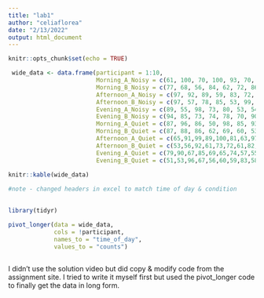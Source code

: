 ```yaml
---
title: "lab1"
author: "celiaflorea"
date: "2/13/2022"
output: html_document
---
```


```r
knitr::opts_chunk$set(echo = TRUE)
```

```r
 wide_data <- data.frame(participant = 1:10, 
                         Morning_A_Noisy = c(61, 100, 70, 100, 93, 70, 85, 51, 70, 50),
                         Morning_B_Noisy = c(77, 68, 56, 84, 62, 72, 86, 78, 85, 81),
                         Afternoon_A_Noisy = c(97, 92, 89, 59, 83, 72, 69, 69, 93, 96),
                         Afternoon_B_Noisy = c(97, 57, 78, 85, 53, 99, 67, 59, 87, 90),
                         Evening_A_Noisy = c(89, 55, 98, 73, 80, 53, 54, 96, 78, 71), 
                         Evening_B_Noisy = c(94, 85, 73, 74, 78, 70, 90, 90, 64, 83),
                         Morning_A_Quiet = c(87, 96, 86, 50, 98, 85, 93, 72, 100, 76),
                         Morning_B_Quiet = c(87, 88, 86, 62, 69, 60, 53, 61, 98, 64),
                         Afternoon_A_Quiet = c(65,91,99,89,100,81,63,97,68,50),
                         Afternoon_B_Quiet = c(53,56,92,61,73,72,61,82,82,75),
                         Evening_A_Quiet = c(79,90,67,85,69,65,74,57,55,56),
                         Evening_B_Quiet = c(51,53,96,67,56,60,59,83,58,72))
                         
knitr::kable(wide_data)

#note - changed headers in excel to match time of day & condition
                        
```

```r
library(tidyr)

pivot_longer(data = wide_data, 
             cols = !participant,
             names_to = "time_of_day",
             values_to = "counts")
          
```

I didn't use the solution video but did copy & modify code from the assignment site. I tried to write it myself first but used the pivot_longer code to finally get the data in long form.

